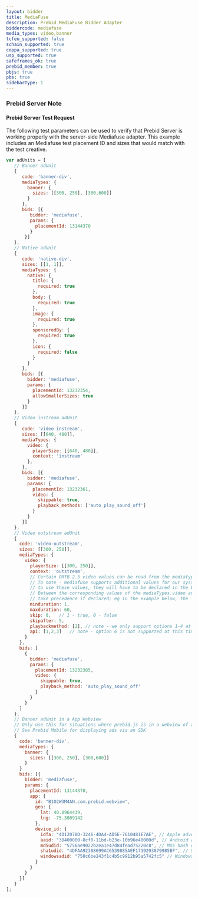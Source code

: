 ```yaml
---
layout: bidder
title: MediaFuse
description: Prebid MediaFuse Bidder Adapter
biddercode: mediafuse
media_types: video,banner
tcfeu_supported: false
schain_supported: true
coppa_supported: true
usp_supported: true
safeframes_ok: true
prebid_member: true
pbjs: true
pbs: true
sidebarType: 1
---
```


### Prebid Server Note

<PbjsAdapterRequiredForPbs />

#### Prebid Server Test Request

The following test parameters can be used to verify that Prebid Server is working properly with the server-side Mediafuse adapter. This example includes an Mediafuse test placement ID and sizes that would match with the test creative.

```javascript
var adUnits = [
   // Banner adUnit
   {
      code: 'banner-div',
      mediaTypes: {
        banner: {
          sizes: [[300, 250], [300,600]]
        }
      },
      bids: [{
         bidder: 'mediafuse',
         params: {
           placementId: 13144370
         }
       }]
   },
   // Native adUnit
   {
      code: 'native-div',
      sizes: [[1, 1]],
      mediaTypes: {
        native: {
          title: {
            required: true
          },
          body: {
            required: true
          },
          image: {
            required: true
          },
          sponsoredBy: {
            required: true
          },
          icon: {
            required: false
          }
        }
      },
      bids: [{
        bidder: 'mediafuse',
        params: {
          placementId: 13232354,
          allowSmallerSizes: true
        }
      }]
   },
   // Video instream adUnit
   {
      code: 'video-instream',
      sizes: [[640, 480]],
      mediaTypes: {
        video: {
          playerSize: [[640, 480]],
          context: 'instream'
        },
      },
      bids: [{
        bidder: 'mediafuse',
        params: {
          placementId: 13232361,
          video: {
            skippable: true,
            playback_methods: ['auto_play_sound_off']
          }
        }
      }]
   },
   // Video outstream adUnit
   {
     code: 'video-outstream',
     sizes: [[300, 250]],
     mediaTypes: {
       video: {
         playerSize: [[300, 250]],
         context: 'outstream',
         // Certain ORTB 2.5 video values can be read from the mediatypes object; below are examples of supported params.
         // To note - mediafuse supports additional values for our system that are not part of the ORTB spec.  If you want
         // to use these values, they will have to be declared in the bids[].params.video object instead using the mediafuse syntax.
         // Between the corresponding values of the mediaTypes.video and params.video objects, the properties in params.video will 
         // take precedence if declared; eg in the example below, the `skippable: true` setting will be used instead of the `skip: 0`.
         minduration: 1,
         maxduration: 60,
         skip: 0,   // 1 - true, 0 - false
         skipafter: 5,
         playbackmethod: [2], // note - we only support options 1-4 at this time
         api: [1,2,3]   // note - option 6 is not supported at this time
       }
     },
     bids: [
       {
         bidder: 'mediafuse',
         params: {
           placementId: 13232385,
           video: {
             skippable: true,
             playback_method: 'auto_play_sound_off'
           }
         }
       }
     ]
   },
   // Banner adUnit in a App Webview
   // Only use this for situations where prebid.js is in a webview of an App
   // See Prebid Mobile for displaying ads via an SDK
   {
     code: 'banner-div',
     mediaTypes: {
       banner: {
         sizes: [[300, 250], [300,600]]
       }
     }
     bids: [{
       bidder: 'mediafuse',
       params: {
         placementId: 13144370,
         app: {
           id: "B1O2W3M4AN.com.prebid.webview",
           geo: {
             lat: 40.0964439,
             lng: -75.3009142
           },
           device_id: {
             idfa: "4D12078D-3246-4DA4-AD5E-7610481E7AE", // Apple advertising identifier
             aaid: "38400000-8cf0-11bd-b23e-10b96e40000d", // Android advertising identifier
             md5udid: "5756ae9022b2ea1e47d84fead75220c8", // MD5 hash of the ANDROID_ID
             sha1udid: "4DFAA92388699AC6539885AEF1719293879985BF", // SHA1 hash of the ANDROID_ID
             windowsadid: "750c6be243f1c4b5c9912b95a5742fc5" // Windows advertising identifier
           }
         }
       }
     }]
   }
];
```
